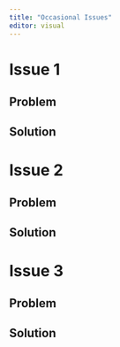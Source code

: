 ```yaml
---
title: "Occasional Issues"
editor: visual
---
```


# Issue 1

## Problem

## Solution


# Issue 2

## Problem

## Solution


# Issue 3

## Problem

## Solution